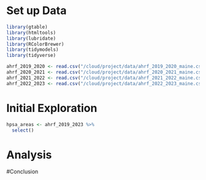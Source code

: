 

# Set up Data

```r
library(gtable)
library(htmltools)
library(lubridate)
library(RColorBrewer)
library(tidymodels)
library(tidyverse)
```

```r
ahrf_2019_2020 <- read.csv("/cloud/project/data/ahrf_2019_2020_maine.csv")
ahrf_2020_2021 <- read.csv("/cloud/project/data/ahrf_2020_2021_maine.csv")
ahrf_2021_2022 <- read.csv("/cloud/project/data/ahrf_2021_2022_maine.csv")
ahrf_2022_2023 <- read.csv("/cloud/project/data/ahrf_2022_2023_maine.csv")
```

# Initial Exploration

```r
hpsa_areas <- ahrf_2019_2023 %>% 
  select()
```




# Analysis

#Conclusion